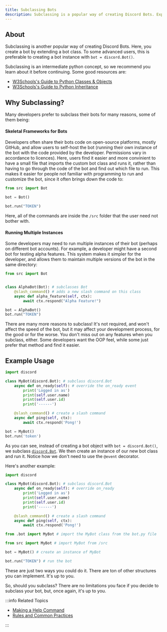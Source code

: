 ```yaml
---
title: Subclassing Bots
description: Subclassing is a popular way of creating Discord Bots. Explore how you can create a Discord bot by subclassing.
---
```


## About

Subclassing is another popular way of creating Discord Bots. Here, you create a bot by extending a bot class. To some advanced users, this is preferable to creating a bot instance with `bot = discord.Bot()`.

Subclassing is an intermediate python concept, so we recommend you learn about it before continuing. Some good resources are:

- [W3Schools's Guide to Python Classes & Objects](https://www.w3schools.com/python/python_classes.asp)
- [W3Schools's Guide to Python Inheritance](https://www.w3schools.com/python/python_inheritance.asp)

## Why Subclassing?

Many developers prefer to subclass their bots for many reasons, some of them being:

#### Skeletal Frameworks for Bots

Developers often share their bots code on open-source platforms, mostly GitHub, and allow users to self-host the bot (running their own instance of the bot with the code provided by the developer. Permissions vary in accordance to licences). Here, users find it easier and more convinient to have a small file that imports the custom bot class and runs it, rather than having to go through the code of the bot and find out which file to run. This makes it easier for people not familiar with programming to run and customize the bot, since it often brings down the code to:

```python title="./main.py"
from src import Bot

bot = Bot()

bot.run("TOKEN")
```

Here, all of the commands are inside the `/src` folder that the user need not bother with.

#### Running Multiple Instances

Some developers may need to run multiple instances of their bot (perhaps on different bot accounts). For example, a developer might have a second bot for testing alpha features. This system makes it simpler for the developer, and allows them to maintain multiple versions of the bot in the same directory:

```python title="./alpha_bot.py"
from src import Bot


class AlphaBot(Bot): # subclasses Bot
    @slash_command() # adds a new slash command on this class
    async def alpha_feature(self, ctx):
        await ctx.respond("Alpha Feature!")

bot = AlphaBot()
bot.run("TOKEN")
```

There are many more reasons to subclass! It's not required, and won't affect the speed of the bot, but it may affect your development process, for the good or for the worse. You don't miss out on any features when you subclass, either. Some developers want the OOP feel, while some just prefer that method and find it easier.

## Example Usage

```python
import discord

class MyBot(discord.Bot): # subclass discord.Bot
    async def on_ready(self): # override the on_ready event
        print('Logged in as')
        print(self.user.name)
        print(self.user.id)
        print('------')

    @slash_command() # create a slash command
    async def ping(self, ctx):
        await ctx.respond('Pong!')

bot = MyBot()
bot.run('token')
```

As you can see, instead of creating a bot object with `bot = discord.Bot()`, we subclass [`discord.Bot`](https://docs.pycord.dev/en/master/api.html#discord.Bot). We then create an instance of our new bot class and run it. Notice how we don't need to use the `@event` decorator.

Here's another example:

```python title="./src/bot.py"
import discord

class MyBot(discord.Bot): # subclass discord.Bot
    async def on_ready(self): # override on_ready
        print('Logged in as')
        print(self.user.name)
        print(self.user.id)
        print('------')

    @slash_command() # create a slash command
    async def ping(self, ctx):
        await ctx.respond('Pong!')
```
```python title="./src/__init__.py"
from .bot import MyBot # import the MyBot class from the bot.py file
```
```python title="./main.py"
from src import MyBot # import MyBot from /src

bot = MyBot() # create an instance of MyBot

bot.run("TOKEN") # run the bot
```

These are just two ways you could do it. There are ton of other structures you can implement. It's up to you.

So, should you subclass? There are no limitations you face if you decide to subclass your bot, but, once again, it's up to you.

:::info Related Topics

- [Making a Help Command](../Extensions/Commands/help-command)
- [Rules and Common Practices](../Getting-Started/rules-and-common-practices)

:::